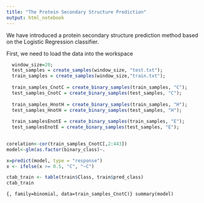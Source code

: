 ```yaml
---
title: "The Protein Secondary Structure Prediction"
output: html_notebook
---
```


We have introduced a protein secondary structure prediction method based on the Logistic Regression classifier.

First, we need to load the data into the workspace

```r

  window_size=20;
  test_samples = create_samples(window_size, "test.txt");
  train_samples = create_samples(window_size,"train.txt");
  
  train_samples_CnotC = create_binary_samples(train_samples, "C");
  test_samples_CnotC = create_binary_samples(test_samples, "C");
  
  train_samples_HnotH = create_binary_samples(train_samples, "H");
  test_samples_HnotH = create_binary_samples(test_samples, "H");
  
  train_samplesEnotE = create_binary_samples(train_samples, "E");
  test_samplesEnotE = create_binary_samples(test_samples, "E");
  
```

```r
corelation<-cor(train_samples_CnotC[,2:443])
model<-glm(as.factor(binary_class)~.
```

```r
x=predict(model, type = "response")
x <- ifelse(x >= 0.5, "C", "~C")

ctab_train <- table(train$Class, train$pred_class)
ctab_train
```

```{, family=binomial, data=train_samples_CnotC)}
summary(model)
```
